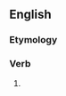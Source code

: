 ==English==

===Etymology===
{{suffix|remain|est|lang=en}}

===Verb===
{{head|en|verb form}}

# {{en-archaic second-person singular of|remain}}